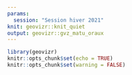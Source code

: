 ```yaml
---
params:
  session: "Session hiver 2021"
knit: geovizr::knit_quiet
output: geovizr::gvz_matu_oraux
---
```


```r
library(geovizr)
knitr::opts_chunk$set(echo = TRUE)
knitr::opts_chunk$set(warning = FALSE)
```
